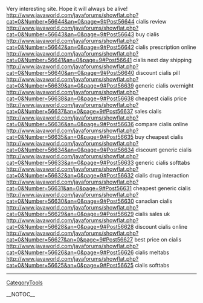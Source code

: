 Very interesting site. Hope it will always be alive! http://www.javaworld.com/javaforums/showflat.php?cat=0&Number=56644&an=0&page=9#Post56644 cialis review
http://www.javaworld.com/javaforums/showflat.php?cat=0&Number=56643&an=0&page=9#Post56643 buy cialis
http://www.javaworld.com/javaforums/showflat.php?cat=0&Number=56642&an=0&page=9#Post56642 cialis prescription online
http://www.javaworld.com/javaforums/showflat.php?cat=0&Number=56641&an=0&page=9#Post56641 cialis next day shipping
http://www.javaworld.com/javaforums/showflat.php?cat=0&Number=56640&an=0&page=9#Post56640 discount cialis pill
http://www.javaworld.com/javaforums/showflat.php?cat=0&Number=56639&an=0&page=9#Post56639 generic cialis overnight
http://www.javaworld.com/javaforums/showflat.php?cat=0&Number=56638&an=0&page=9#Post56638 cheapest cialis price
http://www.javaworld.com/javaforums/showflat.php?cat=0&Number=56637&an=0&page=9#Post56637 sales cialis
http://www.javaworld.com/javaforums/showflat.php?cat=0&Number=56636&an=0&page=9#Post56636 compare cialis online
http://www.javaworld.com/javaforums/showflat.php?cat=0&Number=56635&an=0&page=9#Post56635 buy cheapest cialis
http://www.javaworld.com/javaforums/showflat.php?cat=0&Number=56634&an=0&page=9#Post56634 discount generic cialis
http://www.javaworld.com/javaforums/showflat.php?cat=0&Number=56633&an=0&page=9#Post56633 generic cialis softtabs
http://www.javaworld.com/javaforums/showflat.php?cat=0&Number=56632&an=0&page=9#Post56632 cialis drug interaction
http://www.javaworld.com/javaforums/showflat.php?cat=0&Number=56631&an=0&page=9#Post56631 cheapest generic cialis
http://www.javaworld.com/javaforums/showflat.php?cat=0&Number=56630&an=0&page=9#Post56630 canadian cialis
http://www.javaworld.com/javaforums/showflat.php?cat=0&Number=56629&an=0&page=9#Post56629 cialis sales uk
http://www.javaworld.com/javaforums/showflat.php?cat=0&Number=56628&an=0&page=9#Post56628 discount cialis online
http://www.javaworld.com/javaforums/showflat.php?cat=0&Number=56627&an=0&page=9#Post56627 best price on cialis
http://www.javaworld.com/javaforums/showflat.php?cat=0&Number=56626&an=0&page=9#Post56626 cialis meltabs
http://www.javaworld.com/javaforums/showflat.php?cat=0&Number=56625&an=0&page=9#Post56625 cialis softtabs
----
[[CategoryTools]]

__NOTOC__